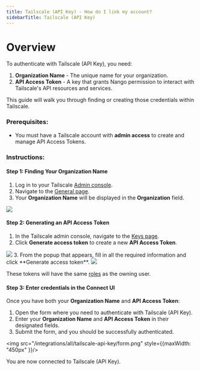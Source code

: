 ```yaml
---
title: Tailscale (API Key) - How do I link my account?
sidebarTitle: Tailscale (API Key)
---
```


# Overview

To authenticate with Tailscale (API Key), you need:
1. **Organization Name** - The unique name for your organization.
2. **API Access Token** - A key that grants Nango permission to interact with Tailscale's API resources and services.

This guide will walk you through finding or creating those credentials within Tailscale.

### Prerequisites:

- You must have a Tailscale account with **admin access** to create and manage API Access Tokens.

### Instructions:

#### Step 1: Finding Your Organization Name
1. Log in to your Tailscale [Admin console](https://login.tailscale.com/admin).
2. Navigate to the [General page](https://login.tailscale.com/admin/settings/general).
3. Your **Organization Name** will be displayed in the **Organization** field.
<img src="/integrations/all/tailscale-api-key/general.png" />

#### Step 2: Generating an API Access Token

1. In the Tailscale admin console, navigate to the [Keys page](https://login.tailscale.com/admin/settings/keys).
2. Click **Generate access token** to create a new **API Access Token**.
<img src="/integrations/all/tailscale-api-key/generate_access_token.png" />
3. From the popup that appears, fill in all the required information and click **Generate access token**.
<img src="/integrations/all/tailscale-api-key/generate_key_form.png" />

<Note>These tokens will have the same [roles](https://tailscale.com/kb/1138/user-roles) as the owning user.</Note>
#### Step 3: Enter credentials in the Connect UI

Once you have both your **Organization Name** and **API Access Token**:
1. Open the form where you need to authenticate with Tailscale (API Key).
2. Enter your **Organization Name** and **API Access Token** in their designated fields.
3. Submit the form, and you should be successfully authenticated.

<img src="/integrations/all/tailscale-api-key/form.png" style={{maxWidth: "450px" }}/>

You are now connected to Tailscale (API Key).